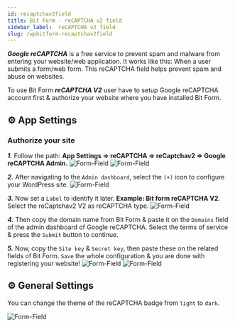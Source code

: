 ```yaml
---
id: recaptchav2field
title: Bit Form - reCAPTCHA v2 field
sidebar_label:  reCAPTCHA v2 field
slug: /wpbitform-recaptchav2field
---
```


***Google reCAPTCHA*** is a free service to prevent spam and malware from entering your website/web application. It works like this: When a user submits a form/web form. This reCAPTCHA  field helps prevent spam and abuse on websites. 

To use Bit Form ***reCAPTCHA V2*** user have to setup  Google reCAPTCHA account first & authorize your website where you have installed Bit Form.

## ⚙ App Settings 

###  Authorize your site

***1.*** Follow the path: **App Settings => reCAPTCHA => reCaptchav2 => Google reCAPTCHA Admin.**
<Image
  src="Field-Types/App-Settings-recaptchav2-Bit-Form"
  alt="Form-Field"
  w="1900"
  h="300"
/>
<Image
  src="Field-Types/recaptchav2--admin-Bit-Form"
  alt="Form-Field"
  w="1200"
  h="300"
/>

***2.*** After navigating to the `Admin dashboard`, select the `(+)` icon to configure your WordPress site.
<Image
  src="Field-Types/reCAPTCHA3-Bit-Form"
  alt="Form-Field"
  w="1900"
  h="300"
/>

***3.*** Now set a `Label` to identify it later. **Example: Bit form reCAPTCHA V2**. Select the reCaptchav2 V2 as reCAPTCHA type.
<Image
  src="Field-Types/reCAPTCHA4-Bit-Form"
  alt="Form-Field"
  w="1900"
  h="350"
/>

***4.*** Then copy the domain name from Bit Form & paste it on the `Domains` field of the admin dashboard of Google reCAPTCHA. Select the terms of service & press the `Submit` button to continue.

***5.*** Now, copy the `Site key` & `Secret key`, then paste these on the related fields of Bit Form. `Save` the whole configuration & you are done with registering your website!
<Image
  src="Field-Types/reCAPTCHA5-Bit-Form"
  alt="Form-Field"
  w="1900"
  h="320"
/>
<Image
  src="Field-Types/recaptchav2-secret-key-Bit-Form"
  alt="Form-Field"
  w="1900"
  h="250"
/>

## ⚙ General Settings 
You can change the theme of the reCAPTCHA badge from `light` to `dark`.

<Image
  src="Field-Types/reCAPTCHA_General-settings-Bit-Form"
  alt="Form-Field"
  w="1918"
  h="230"
/>



<Feedback/>